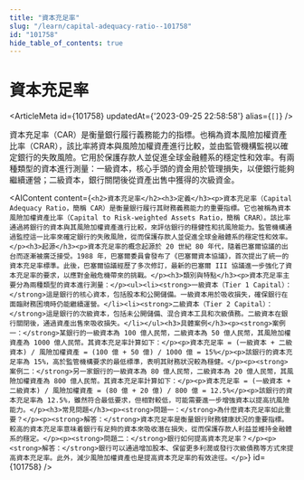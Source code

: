 ```yaml
---
title: "資本充足率"
slug: "/learn/capital-adequacy-ratio--101758"
id: "101758"
hide_table_of_contents: true
---
```



# 資本充足率

<ArticleMeta id={101758} updatedAt={'2023-09-25 22:58:58'} alias={`[]`} />
<div className='border-solid border-b border-t-0 my-4 border-[var(--ifm-color-gray-300)]' />

資本充足率（CAR）是衡量銀行履行義務能力的指標。也稱為資本風險加權資產比率（CRAR），該比率將資本與風險加權資產進行比較，並由監管機構監視以確定銀行的失敗風險。它用於保護存款人並促進全球金融體系的穩定性和效率。有兩種類型的資本進行測量：一級資本，核心手頭的資金用於管理損失，以便銀行能夠繼續運營；二級資本，銀行關閉後從資產出售中獲得的次級資金。

<AIContent content={`<h2>資本充足率</h2><h3>定義</h3><p>資本充足率（Capital Adequacy Ratio，簡稱 CAR）是衡量銀行履行其財務義務能力的重要指標。它也被稱為資本風險加權資產比率（Capital to Risk-weighted Assets Ratio，簡稱 CRAR）。該比率通過將銀行的資本與其風險加權資產進行比較，來評估銀行的穩健性和抗風險能力。監管機構通過監控這一比率來確定銀行的失敗風險，從而保護存款人並促進全球金融體系的穩定性和效率。</p><h3>起源</h3><p>資本充足率的概念起源於 20 世紀 80 年代，隨着巴塞爾協議的出台而逐漸被廣泛接受。1988 年，巴塞爾委員會發布了《巴塞爾資本協議》，首次提出了統一的資本充足率標準。此後，巴塞爾協議經歷了多次修訂，最新的巴塞爾 III 協議進一步強化了資本充足率的要求，以應對金融危機帶來的挑戰。</p><h3>類別與特點</h3><p>資本充足率主要分為兩種類型的資本進行測量：</p><ul><li><strong>一級資本（Tier 1 Capital）：</strong>這是銀行的核心資本，包括股本和公開儲備。一級資本用於吸收損失，確保銀行在面臨財務困境時仍能繼續運營。</li><li><strong>二級資本（Tier 2 Capital）：</strong>這是銀行的次級資本，包括未公開儲備、混合資本工具和次級債務。二級資本在銀行關閉後，通過資產出售來吸收損失。</li></ul><h3>具體案例</h3><p><strong>案例一：</strong>某銀行的一級資本為 100 億人民幣，二級資本為 50 億人民幣，其風險加權資產為 1000 億人民幣。其資本充足率計算如下：</p><p>資本充足率 = (一級資本 + 二級資本) / 風險加權資產 = (100 億 + 50 億) / 1000 億 = 15%</p><p>該銀行的資本充足率為 15%，高於監管機構要求的最低標準，表明其財務狀況較為穩健。</p><p><strong>案例二：</strong>另一家銀行的一級資本為 80 億人民幣，二級資本為 20 億人民幣，其風險加權資產為 800 億人民幣。其資本充足率計算如下：</p><p>資本充足率 = (一級資本 + 二級資本) / 風險加權資產 = (80 億 + 20 億) / 800 億 = 12.5%</p><p>該銀行的資本充足率為 12.5%，雖然符合最低要求，但相對較低，可能需要進一步增強資本以提高抗風險能力。</p><h3>常見問題</h3><p><strong>問題一：</strong>為什麼資本充足率如此重要？</p><p><strong>解答：</strong>資本充足率是衡量銀行財務健康狀況的重要指標。較高的資本充足率意味着銀行有足夠的資本來吸收潛在損失，從而保護存款人利益並維持金融體系的穩定。</p><p><strong>問題二：</strong>銀行如何提高資本充足率？</p><p><strong>解答：</strong>銀行可以通過增加股本、保留更多利潤或發行次級債務等方式來提高資本充足率。此外，減少風險加權資產也是提高資本充足率的有效途徑。</p>`} id={101758} />
